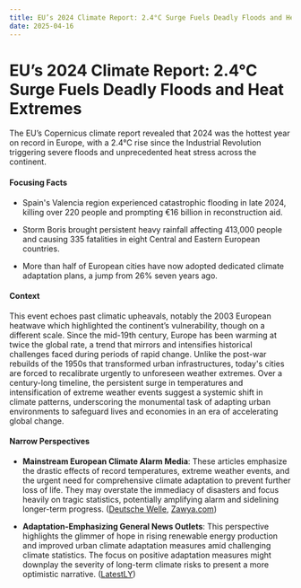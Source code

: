 ```yaml
---
title: EU’s 2024 Climate Report: 2.4°C Surge Fuels Deadly Floods and Heat Extremes
date: 2025-04-16
---
```


# EU’s 2024 Climate Report: 2.4°C Surge Fuels Deadly Floods and Heat Extremes

The EU’s Copernicus climate report revealed that 2024 was the hottest year on record in Europe, with a 2.4°C rise since the Industrial Revolution triggering severe floods and unprecedented heat stress across the continent.

#### Focusing Facts

- Spain's Valencia region experienced catastrophic flooding in late 2024, killing over 220 people and prompting €16 billion in reconstruction aid.

- Storm Boris brought persistent heavy rainfall affecting 413,000 people and causing 335 fatalities in eight Central and Eastern European countries.

- More than half of European cities have now adopted dedicated climate adaptation plans, a jump from 26% seven years ago.

#### Context

This event echoes past climatic upheavals, notably the 2003 European heatwave which highlighted the continent’s vulnerability, though on a different scale. Since the mid-19th century, Europe has been warming at twice the global rate, a trend that mirrors and intensifies historical challenges faced during periods of rapid change. Unlike the post-war rebuilds of the 1950s that transformed urban infrastructures, today's cities are forced to recalibrate urgently to unforeseen weather extremes. Over a century-long timeline, the persistent surge in temperatures and intensification of extreme weather events suggest a systemic shift in climate patterns, underscoring the monumental task of adapting urban environments to safeguard lives and economies in an era of accelerating global change.

#### Narrow Perspectives

- **Mainstream European Climate Alarm Media**: These articles emphasize the drastic effects of record temperatures, extreme weather events, and the urgent need for comprehensive climate adaptation to prevent further loss of life. They may overstate the immediacy of disasters and focus heavily on tragic statistics, potentially amplifying alarm and sidelining longer-term progress. ([Deutsche Welle](https://www.dw.com/en/amid-eu-climate-shift-cities-face-more-floods-extreme-heat/a-72241614), [Zawya.com](https://www.zawya.com/en/life/amid-eu-climate-shift-cities-face-more-floods-extreme-heat-grrhua3n))

- **Adaptation-Emphasizing General News Outlets**: This perspective highlights the glimmer of hope in rising renewable energy production and improved urban climate adaptation measures amid challenging climate statistics. The focus on positive adaptation measures might downplay the severity of long-term climate risks to present a more optimistic narrative. ([LatestLY](https://www.latestly.com/agency-news/amid-eu-climate-shift-cities-face-more-floods-extreme-heat-6783163.html))
